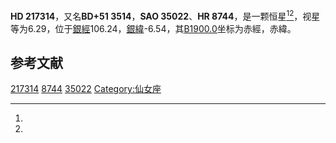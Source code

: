 {{Starbox begin
| name = HD 217314
}}
{{Starbox observe
| epoch = [[J2000.0|J2000.0]]
| constell = {{星座名待查}}<ref name=SIMBAD>{{cite web
 | url=http://simbad.u-strasbg.fr/simbad/sim-id?Ident=HR+8744
 | title =Pulsating variable Star
 | publisher=Centre de Données astronomiques de Strasbourg
 | work=SIMBAD
 | accessdate=2012-07-13}}</ref><ref name=DATA>{{cite web
 | url=http://vizier.u-strasbg.fr/viz-bin/VizieR-5?-out.add=.&-source=5050&-corr=PK=HR&-out.max=9999&HR=8744
 | title=VizieR Detailed Page
 | accessdate=2012-07-13
 | archive-date=2019-02-16
 | archive-url=https://web.archive.org/web/20190216102356/http://vizier.u-strasbg.fr/viz-bin/VizieR-5?-out.add=.&-source=5050&-corr=PK=HR&-out.max=9999&HR=8744
 | dead-url=no
 }}</ref>
| 星官 = 
| ra = {{RA|22|59|10.3}}<ref name=SIMBAD /><ref name=DATA />
| dec = {{DEC|+52|39|16}}<ref name=SIMBAD /><ref name=DATA />
| appmag_v = 6.29<ref name=SIMBAD /><ref name=DATA />
}}
{{Starbox character
| class = K2<ref name=SIMBAD /><ref name=DATA />
| b-v = 1.42<ref name=SIMBAD /><ref name=DATA />
| u-b = <ref name=SIMBAD /><ref name=DATA />
| r-i = <ref name=SIMBAD /><ref name=DATA />
| variable = 
}}
{{Starbox astrometry
| radial_v = 
| prop_mo_ra = 28
| parallax = 
| p_error = 
}}
{{Starbox catalog
| names =BD+51 3514，[[SAO星表|SAO]] 35022，[[HD星表|HD]] 217314，[[HR星表|HR]] 8744}}
{{Starbox reference |Simbad=HR+8744}}
{{Starbox end}}

'''HD 217314'''，又名'''BD+51 3514'''，'''SAO 35022'''、'''HR 8744'''，是一颗恒星<ref name=SIMBAD /><ref name=DATA />，视星等为6.29，位于[[銀道座標系|銀經]]106.24，[[銀道座標系|銀緯]]-6.54，其[[B1900.0|B1900.0]]坐标为赤經{{RA|22|54|50.3}}，赤緯{{DEC|+52|-6.54|4}}。

== 参考文献 ==
{{reflist}}

{{star-stub}}

[[Category:HD和HDE天體|217314]]
[[Category:HR天體|8744]]
[[Category:SAO天體|35022]]
[[Category:仙女座|Category:仙女座]]